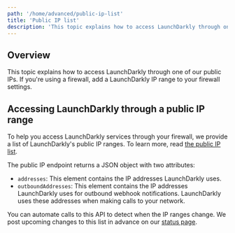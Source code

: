 ```yaml
---
path: '/home/advanced/public-ip-list'
title: 'Public IP list'
description: 'This topic explains how to access LaunchDarkly through one of our public IPs. If you''re using a firewall, add a LaunchDarkly IP range to your firewall settings.'
---
```


## Overview

This topic explains how to access LaunchDarkly through one of our public IPs. If you're using a firewall, add a LaunchDarkly IP range to your firewall settings.

## Accessing LaunchDarkly through a public IP range

To help you access LaunchDarkly services through your firewall, we provide a list of LaunchDarkly's public IP ranges. To learn more, read [the public IP list](https://app.launchdarkly.com/api/v2/public-ip-list).

The public IP endpoint returns a JSON object with two attributes:

- `addresses`: This element contains the IP addresses LaunchDarkly uses.
- `outboundAddresses`: This element contains the IP addresses LaunchDarkly uses for outbound webhook notifications. LaunchDarkly uses these addresses when making calls to your network.

You can automate calls to this API to detect when the IP ranges change. We post upcoming changes to this list in advance on our [status page](https://status.launchdarkly.com/).
